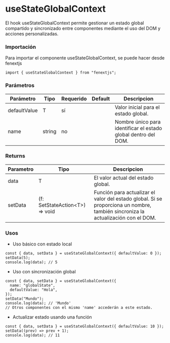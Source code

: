 # useStateGlobalContext

El hook useStateGlobalContext permite gestionar un estado global compartido y sincronizado entre componentes mediante el uso del DOM y acciones personalizadas.

### Importación

Para importar el componente useStateGlobalContext, se puede hacer desde fenextjs

```tsx copy
import { useStateGlobalContext } from "fenextjs";
```

### Parámetros

| Parámetro    | Tipo   | Requerido | Default | Descripcion                                                    |
| ------------ | ------ | --------- | ------- | -------------------------------------------------------------- |
| defaultValue | T      | sí        |         | Valor inicial para el estado global.                           |
| name         | string | no        |         | Nombre único para identificar el estado global dentro del DOM. |

### Returns

| Parametro | Tipo                              | Descripcion                                                                                                                      |
| --------- | --------------------------------- | -------------------------------------------------------------------------------------------------------------------------------- |
| data      | T                                 | El valor actual del estado global.                                                                                               |
| setData   | (f: SetStateAction\<T\>) =\> void | Función para actualizar el valor del estado global. Si se proporciona un nombre, también sincroniza la actualización con el DOM. |

### Usos

- Uso básico con estado local

```tsx copy
const { data, setData } = useStateGlobalContext({ defaultValue: 0 });
setData(5);
console.log(data); // 5
```

- Uso con sincronización global

```tsx copy
const { data, setData } = useStateGlobalContext({
  name: "globalState",
  defaultValue: "Hola",
});
setData("Mundo");
console.log(data); // 'Mundo'
// Otros componentes con el mismo 'name' accederán a este estado.
```

- Actualizar estado usando una función

```tsx copy
const { data, setData } = useStateGlobalContext({ defaultValue: 10 });
setData((prev) => prev + 1);
console.log(data); // 11
```
